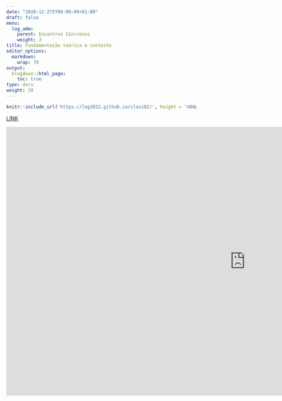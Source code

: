 ---
date: "2020-12-275T00:00:00+01:00"
draft: false
menu:
  log_adm:
    parent: Encontros Síncronos
    weight: 3
title: Fundamentação teórica e contexto
editor_options: 
  markdown: 
    wrap: 70
output: 
  blogdown::html_page:
    toc: true
type: docs
weight: 20
---

```{r echo=FALSE, message=FALSE, warning=FALSE}
knitr::include_url('https://log2022.github.io/class02/', height = "400px")
```

[LINK](https://log2022.github.io/class02/)

<iframe width="1268" height="713" src="https://www.youtube.com/embed/zIuT4Juje9k" title="YouTube video player" frameborder="0" allow="accelerometer; autoplay; clipboard-write; encrypted-media; gyroscope; picture-in-picture" allowfullscreen></iframe>
